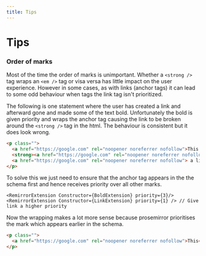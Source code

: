 ```yaml
---
title: Tips
---
```


# Tips

### Order of marks

Most of the time the order of marks is unimportant. Whether a `<strong />` tag wraps an `<em />` tag
or visa versa has little impact on the user experience. However in some cases, as with links (anchor
tags) it can lead to some odd behaviour when tags the link tag isn't prioritized.

The following is one statement where the user has created a link and afterward gone and made some of
the text bold. Unfortunately the bold is given priority and wraps the anchor tag causing the link to
be broken around the `<strong />` tag in the html. The behaviour is consistent but it does look
wrong.

```html
<p class="">
  <a href="https://google.com" rel="noopener noreferrer nofollow">This </a>
  <strong><a href="https://google.com" rel="noopener noreferrer nofollow">IS</a></strong>
  <a href="https://google.com" rel="noopener noreferrer nofollow"> a link</a>
</p>
```

To solve this we just need to ensure that the anchor tag appears in the the schema first and hence
receives priority over all other marks.

```tsx
<RemirrorExtension Constructor={BoldExtension} priority={3}/>
<RemirrorExtension Constructor={LinkExtension} priority={1} /> // Give link a higher priority
```

Now the wrapping makes a lot more sense because prosemirror prioritises the mark which appears
earlier in the schema.

```html
<p class="">
  <a href="https://google.com" rel="noopener noreferrer nofollow">This<strong>IS</strong> a link</a>
</p>
```
